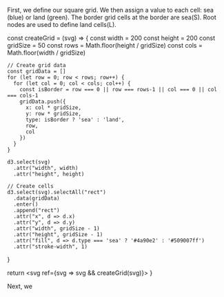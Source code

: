 
First, we define our square grid. 
We then assign a value to each cell: sea (blue) or land (green).
The border grid cells at the border are sea(S). Root nodes are used to define land cells(L).

  const createGrid = (svg) => {
    const width = 200
    const height = 200
    const gridSize = 50
    const rows = Math.floor(height / gridSize)
    const cols = Math.floor(width / gridSize)
    
    // Create grid data
    const gridData = []
    for (let row = 0; row < rows; row++) {
      for (let col = 0; col < cols; col++) {
        const isBorder = row === 0 || row === rows-1 || col === 0 || col === cols-1
        gridData.push({
          x: col * gridSize,
          y: row * gridSize,
          type: isBorder ? 'sea' : 'land',
          row,
          col
        })
      }
    }
    
    d3.select(svg)
      .attr("width", width)
      .attr("height", height)
    
    // Create cells
    d3.select(svg).selectAll("rect")
      .data(gridData)
      .enter()
      .append("rect")
      .attr("x", d => d.x)
      .attr("y", d => d.y)
      .attr("width", gridSize - 1)
      .attr("height", gridSize - 1)
      .attr("fill", d => d.type === 'sea' ? '#4a90e2' : '#509007ff')
      .attr("stroke-width", 1)
  }
  
  return <svg ref={svg => svg && createGrid(svg)}></svg>
}

<Grid0 />
Next, we 